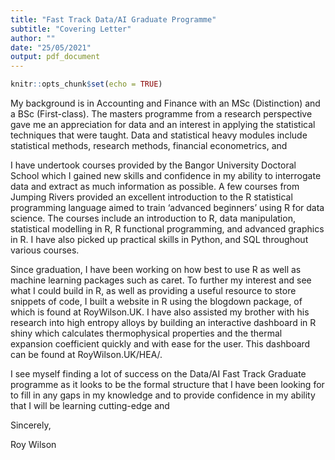 ```yaml
---
title: "Fast Track Data/AI Graduate Programme"
subtitle: "Covering Letter"
author: ""
date: "25/05/2021"
output: pdf_document
---
```


```r
knitr::opts_chunk$set(echo = TRUE)
```


My background is in Accounting and Finance with an MSc (Distinction) and a BSc (First-class). The masters programme from a research perspective gave me an appreciation for data and an interest in applying the statistical techniques that were taught. Data and statistical heavy modules include statistical methods, research methods, financial econometrics, and  


I have undertook courses provided by the Bangor University Doctoral School which I gained new skills and confidence in my ability to interrogate data and extract as much information as possible. A few courses from Jumping Rivers provided an excellent introduction to the R statistical programming language aimed to train 'advanced beginners' using R for data science. The courses include an introduction to R, data manipulation, statistical modelling in R, R functional programming, and advanced graphics in R. I have also picked up practical skills in Python, and SQL throughout various courses.

Since graduation, I have been working on how best to use R as well as machine learning packages such as caret. To further my interest and see what I could build in R, as well as providing a useful resource to store snippets of code, I built a website in R using the blogdown package, of which is found at RoyWilson.UK. I have also assisted my brother with his research into high entropy alloys by building an interactive dashboard in R shiny which calculates thermophysical properties and the thermal expansion coefficient quickly and with ease for the user. This dashboard can be found at RoyWilson.UK/HEA/.

I see myself finding a lot of success on the Data/AI Fast Track Graduate programme as it looks to be the formal structure that I have been looking for to fill in any gaps in my knowledge and to provide confidence in my ability that I will be learning cutting-edge and 

Sincerely,

Roy Wilson